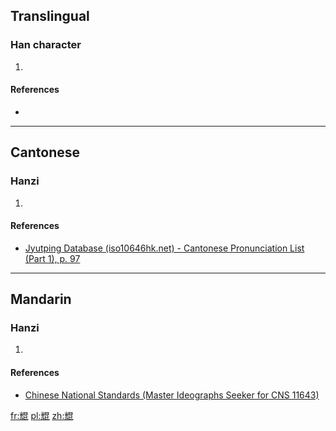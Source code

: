 ==Translingual==

===Han character===
{{Han char|rn=42|rad=小|as=11|sn=14|four=|canj=FUAPP|ids=⿰光昆}}

# {{defn|Han|sort=小11}}

====References====
* {{Han ref|kx=0125.251|hdz=10565.211|uh=5C21|ud=23585}}

----

==Cantonese==

===Hanzi===
{{yue-hanzi|jyut=[[kwan1]]|y=kwan1}}

# {{defn|lang=yue|sort=小11}}

====References====
* [http://www.iso10646hk.net/jp/document/download.jsp Jyutping Database (iso10646hk.net) - Cantonese Pronunciation List (Part 1), p. 97]

----

==Mandarin==

===Hanzi===
{{cmn-hanzi|pin=[[hùn]] ([[hun4]])|wg=hun<sup>4</sup>}}

# {{defn|lang=cmn|sort=小11}}

====References====
*[http://www.cns11643.gov.tw/AIDB/query_general_view.do?page=3&code=6525 Chinese National Standards (Master Ideographs Seeker for CNS 11643)]

[[fr:尡]]
[[pl:尡]]
[[zh:尡]]